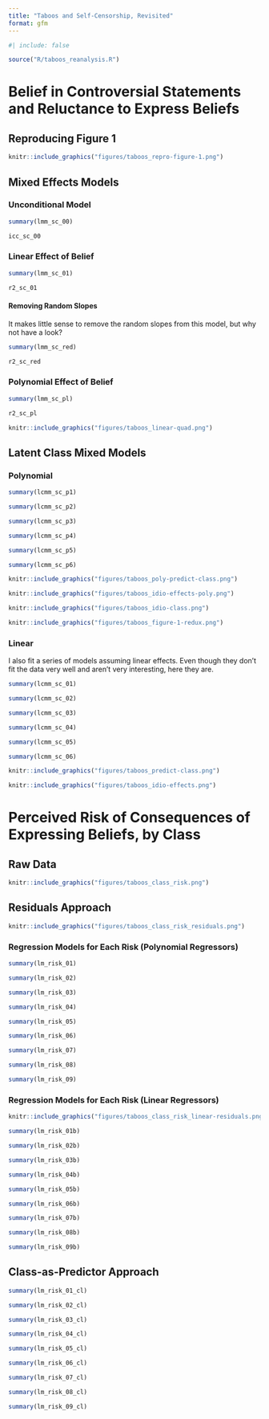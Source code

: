```yaml
---
title: "Taboos and Self-Censorship, Revisited"
format: gfm
---
```


```r
#| include: false

source("R/taboos_reanalysis.R")
```


# Belief in Controversial Statements and Reluctance to Express Beliefs

## Reproducing Figure 1

```r
knitr::include_graphics("figures/taboos_repro-figure-1.png")
```

## Mixed Effects Models

### Unconditional Model

```r
summary(lmm_sc_00)
```

```r
icc_sc_00
```

### Linear Effect of Belief

```r
summary(lmm_sc_01)
```

```r
r2_sc_01
```

#### Removing Random Slopes

It makes little sense to remove the random slopes from this model, but why not
have a look?

```r
summary(lmm_sc_red)
```

```r
r2_sc_red
```

### Polynomial Effect of Belief

```r
summary(lmm_sc_pl)
```

```r
r2_sc_pl
```

```r
knitr::include_graphics("figures/taboos_linear-quad.png")
```

## Latent Class Mixed Models

### Polynomial

```r
summary(lcmm_sc_p1)
```

```r
summary(lcmm_sc_p2)
```

```r
summary(lcmm_sc_p3)
```

```r
summary(lcmm_sc_p4)
```

```r
summary(lcmm_sc_p5)
```

```r
summary(lcmm_sc_p6)
```

```r
knitr::include_graphics("figures/taboos_poly-predict-class.png")
```

```r
knitr::include_graphics("figures/taboos_idio-effects-poly.png")
```

```r
knitr::include_graphics("figures/taboos_idio-class.png")
```

```r
knitr::include_graphics("figures/taboos_figure-1-redux.png")
```

### Linear

I also fit a series of models assuming linear effects. Even though they don't
fit the data very well and aren't very interesting, here they are.

```r
summary(lcmm_sc_01)
```

```r
summary(lcmm_sc_02)
```

```r
summary(lcmm_sc_03)
```

```r
summary(lcmm_sc_04)
```

```r
summary(lcmm_sc_05)
```

```r
summary(lcmm_sc_06)
```

```r
knitr::include_graphics("figures/taboos_predict-class.png")
```

```r
knitr::include_graphics("figures/taboos_idio-effects.png")
```

# Perceived Risk of Consequences of Expressing Beliefs, by Class

## Raw Data

```r
knitr::include_graphics("figures/taboos_class_risk.png")
```

## Residuals Approach

```r
knitr::include_graphics("figures/taboos_class_risk_residuals.png")
```

### Regression Models for Each Risk (Polynomial Regressors)

```r
summary(lm_risk_01)
```

```r
summary(lm_risk_02)
```

```r
summary(lm_risk_03)
```

```r
summary(lm_risk_04)
```

```r
summary(lm_risk_05)
```

```r
summary(lm_risk_06)
```

```r
summary(lm_risk_07)
```

```r
summary(lm_risk_08)
```

```r
summary(lm_risk_09)
```

### Regression Models for Each Risk (Linear Regressors)

```r
knitr::include_graphics("figures/taboos_class_risk_linear-residuals.png")
```

```r
summary(lm_risk_01b)
```

```r
summary(lm_risk_02b)
```

```r
summary(lm_risk_03b)
```

```r
summary(lm_risk_04b)
```

```r
summary(lm_risk_05b)
```

```r
summary(lm_risk_06b)
```

```r
summary(lm_risk_07b)
```

```r
summary(lm_risk_08b)
```

```r
summary(lm_risk_09b)
```

## Class-as-Predictor Approach

```r
summary(lm_risk_01_cl)
```

```r
summary(lm_risk_02_cl)
```

```r
summary(lm_risk_03_cl)
```

```r
summary(lm_risk_04_cl)
```

```r
summary(lm_risk_05_cl)
```

```r
summary(lm_risk_06_cl)
```

```r
summary(lm_risk_07_cl)
```

```r
summary(lm_risk_08_cl)
```

```r
summary(lm_risk_09_cl)
```
